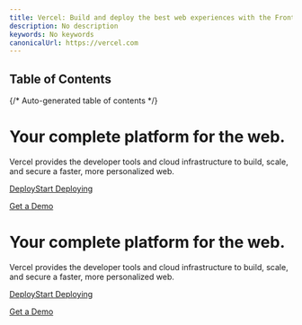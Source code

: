 ```yaml
---
title: Vercel: Build and deploy the best web experiences with the Frontend Cloud
description: No description
keywords: No keywords
canonicalUrl: https://vercel.com
---
```


## Table of Contents

{/* Auto-generated table of contents */}

# Your complete platform for the web.

Vercel provides the developer tools and cloud infrastructure to build, scale, and secure a faster, more personalized web.

[DeployStart Deploying](/new)

[Get a Demo](/contact/sales)

# Your complete platform for the web.

Vercel provides the developer tools and cloud infrastructure to build, scale, and secure a faster, more personalized web.

[DeployStart Deploying](/new)

[Get a Demo](/contact/sales)